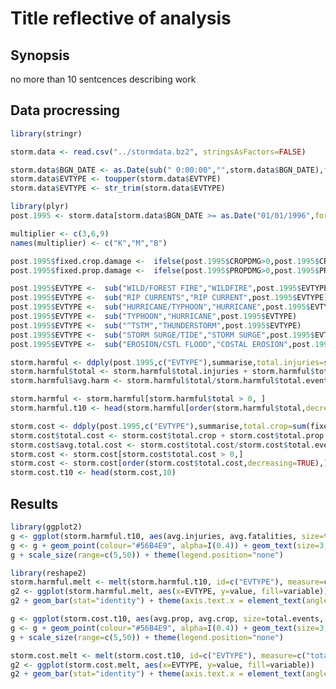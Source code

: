Title reflective of analysis
========================================================

## Synopsis

no more than 10 sentcences describing work

## Data procressing

```r
library(stringr)

storm.data <- read.csv("../stormdata.bz2", stringsAsFactors=FALSE)

storm.data$BGN_DATE <- as.Date(sub(" 0:00:00","",storm.data$BGN_DATE),format="%m/%d/%Y")
storm.data$EVTYPE <- toupper(storm.data$EVTYPE)
storm.data$EVTYPE <- str_trim(storm.data$EVTYPE)

```

```r
library(plyr)
post.1995 <- storm.data[storm.data$BGN_DATE >= as.Date("01/01/1996",format="%m/%d/%Y"),]

multiplier <- c(3,6,9)
names(multiplier) <- c("K","M","B")

post.1995$fixed.crop.damage <-  ifelse(post.1995$CROPDMG>0,post.1995$CROPDMG*10^as.numeric(multiplier[post.1995$CROPDMGEXP]),post.1995$CROPDMG)
post.1995$fixed.prop.damage <-  ifelse(post.1995$PROPDMG>0,post.1995$PROPDMG*10^as.numeric(multiplier[post.1995$PROPDMGEXP]),post.1995$PROPDMG)
```

```r
post.1995$EVTYPE <-  sub("WILD/FOREST FIRE","WILDFIRE",post.1995$EVTYPE)
post.1995$EVTYPE <-  sub("RIP CURRENTS","RIP CURRENT",post.1995$EVTYPE)
post.1995$EVTYPE <-  sub("HURRICANE/TYPHOON","HURRICANE",post.1995$EVTYPE)
post.1995$EVTYPE <-  sub("TYPHOON","HURRICANE",post.1995$EVTYPE)
post.1995$EVTYPE <-  sub("^TSTM","THUNDERSTORM",post.1995$EVTYPE)
post.1995$EVTYPE <-  sub("STORM SURGE/TIDE","STORM SURGE",post.1995$EVTYPE)
post.1995$EVTYPE <-  sub("EROSION/CSTL FLOOD","COSTAL EROSION",post.1995$EVTYPE)
```

```r
storm.harmful <- ddply(post.1995,c("EVTYPE"),summarise,total.injuries=sum(INJURIES),total.fatalities=sum(FATALITIES),avg.injuries=mean(INJURIES),avg.fatalities=mean(FATALITIES),total.events=length(EVTYPE))
storm.harmful$total <- storm.harmful$total.injuries + storm.harmful$total.fatalities
storm.harmful$avg.harm <- storm.harmful$total/storm.harmful$total.events

storm.harmful <- storm.harmful[storm.harmful$total > 0, ]
storm.harmful.t10 <- head(storm.harmful[order(storm.harmful$total,decreasing=TRUE),],10)

```

```r
storm.cost <- ddply(post.1995,c("EVTYPE"),summarise,total.crop=sum(fixed.crop.damage),total.prop=sum(fixed.prop.damage),avg.crop=mean(fixed.crop.damage),avg.prop=mean(fixed.prop.damage),total.events=length(EVTYPE))
storm.cost$total.cost <- storm.cost$total.crop + storm.cost$total.prop
storm.cost$avg.total.cost <- storm.cost$total.cost/storm.cost$total.events
storm.cost <- storm.cost[storm.cost$total.cost > 0,]
storm.cost <- storm.cost[order(storm.cost$total.cost,decreasing=TRUE),]
storm.cost.t10 <- head(storm.cost,10)
```
## Results
```r
library(ggplot2)
g <- ggplot(storm.harmful.t10, aes(avg.injuries, avg.fatalities, size=total.events, label=EVTYPE))
g <- g + geom_point(colour="#56B4E9", alpha=I(0.4)) + geom_text(size=3, hjust=0.5, vjust=1) + scale_y_log10() + scale_x_log10()
g + scale_size(range=c(5,50)) + theme(legend.position="none")
```

```r
library(reshape2)
storm.harmful.melt <- melt(storm.harmful.t10, id=c("EVTYPE"), measure=c("total.injuries","total.fatalities"))
g2 <- ggplot(storm.harmful.melt, aes(x=EVTYPE, y=value, fill=variable))
g2 + geom_bar(stat="identity") + theme(axis.text.x = element_text(angle=90, hjust=1))

```

```r
g <- ggplot(storm.cost.t10, aes(avg.prop, avg.crop, size=total.events, label=EVTYPE))
g <- g + geom_point(colour="#56B4E9", alpha=I(0.4)) + geom_text(size=3, hjust=0.3, vjust=1) + scale_y_log10() + scale_x_log10()
g + scale_size(range=c(5,50)) + theme(legend.position="none")
```

```r
storm.cost.melt <- melt(storm.cost.t10, id=c("EVTYPE"), measure=c("total.prop","total.crop"))
g2 <- ggplot(storm.cost.melt, aes(x=EVTYPE, y=value, fill=variable))
g2 + geom_bar(stat="identity") + theme(axis.text.x = element_text(angle=90, hjust=1))

```